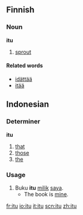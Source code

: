 == Finnish ==

=== Noun ===
'''itu'''

# [[sprout]]

==== Related words ====
*[[idättää]]
*[[itää]]

== Indonesian ==

=== Determiner === <!-- educated guess -->
'''itu'''

# [[that]]
# [[those]]
# [[the]]

=== Usage ===
# Buku '''itu''' [[milik]] [[saya]].
#* The book is [[mine]].

[[fr:itu]]
[[io:itu]]
[[it:itu]]
[[scn:itu]]
[[zh:itu]]